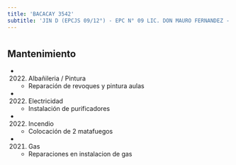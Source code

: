 ```yaml
---
title: 'BACACAY 3542'
subtitle: 'JIN D (EPCJS 09/12°) - EPC N° 09 LIC. DON MAURO FERNANDEZ - CENS N° 85'
---
```


#


## Mantenimiento

*  (2022) Albañileria / Pintura 
    + Reparación de revoques y pintura aulas

*  (2022) Electricidad 
    + Instalación de purificadores

*  (2022) Incendio 
    + Colocación de 2  matafuegos

*  (2021) Gas 
    + Reparaciones en instalacion de gas



